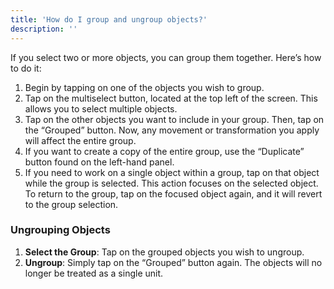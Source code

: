 ```yaml
---
title: 'How do I group and ungroup objects?'
description: ''
---
```


If you select two or more objects, you can group them together. Here’s how to do it: 

1. Begin by tapping on one of the objects you wish to group.
2. Tap on the multiselect button, located at the top left of the screen. This allows you to select multiple objects.
3. Tap on the other objects you want to include in your group. Then, tap on the “Grouped” button. Now, any movement or transformation you apply will affect the entire group.
4. If you want to create a copy of the entire group, use the “Duplicate” button found on the left-hand panel.
5. If you need to work on a single object within a group, tap on that object while the group is selected. This action focuses on the selected object. To return to the group, tap on the focused object again, and it will revert to the group selection.

### **Ungrouping Objects**

1. **Select the Group**: Tap on the grouped objects you wish to ungroup.
2. **Ungroup**: Simply tap on the “Grouped” button again. The objects will no longer be treated as a single unit.
